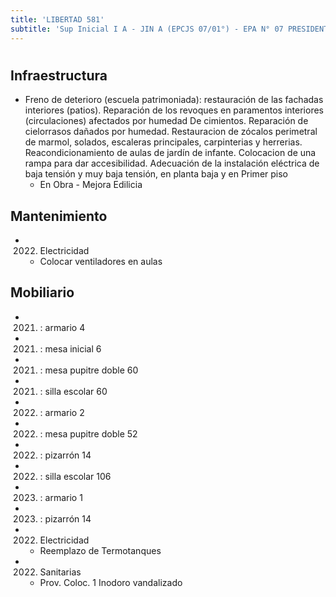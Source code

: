 ```yaml
---
title: 'LIBERTAD 581'
subtitle: 'Sup Inicial I A - JIN A (EPCJS 07/01°) - EPA N° 07 PRESIDENTE ROCA - EPC N° 07 PRESIDENTE ROCA'
---
```


#
## Infraestructura

* Freno de deterioro (escuela patrimoniada): restauración de las fachadas interiores (patios). Reparación de los revoques en paramentos interiores (circulaciones) afectados por humedad
De cimientos. Reparación de cielorrasos dañados por humedad.  Restauracion de zócalos perimetral de marmol, solados, escaleras principales, carpinterias y herrerias. Reacondicionamiento de aulas de jardín de infante. Colocacion de una rampa para dar accesibilidad. Adecuación de la instalación eléctrica de baja tensión y muy baja tensión, en planta baja y en
Primer piso 
    + En Obra - Mejora Edilicia 


## Mantenimiento

*  (2022) Electricidad 
    + Colocar ventiladores en aulas


## Mobiliario

*  (2021) : armario 4 

*  (2021) : mesa inicial 6 

*  (2021) : mesa pupitre doble 60 

*  (2021) : silla escolar 60 

*  (2022) : armario 2 

*  (2022) : mesa pupitre doble 52 

*  (2022) : pizarrón 14 

*  (2022) : silla escolar 106 

*  (2023) : armario 1 

*  (2023) : pizarrón 14 




*  (2022) Electricidad 
    + Reemplazo de Termotanques

*  (2022) Sanitarias 
    + Prov. Coloc. 1 Inodoro vandalizado







